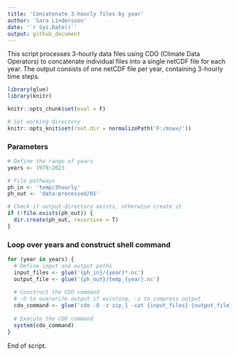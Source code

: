 ---
title: 'Concatenate 3-hourly files by year'
author: 'Sara Lindersson'
date: '`r Sys.Date()`'
output: github_document
---

This script processes 3-hourly data files using CDO (Climate Data Operators) to concatenate individual files into a single netCDF file for each year. The output consists of one netCDF file per year, containing 3-hourly time steps.

```{r libraries, warning=F, message=F, collapse=T}
library(glue)
library(knitr)
```

```{r prevent-run, include=F}
knitr::opts_chunk$set(eval = F)
```

```{r setup, include=T}
# Set working directory
knitr::opts_knit$set(root.dir = normalizePath('F:/mswx/')) 
```

### Parameters
```{r define-parameters}
# Define the range of years
years <- 1979:2023

# File pathways
ph_in <- 'temp/3hourly'
ph_out <- 'data-processed/01'

# Check if output-directory exists, otherwise create it
if (!file.exists(ph_out)) {
  dir.create(ph_out, recursive = T)
}
```

### Loop over years and construct shell command
```{r data-processing}
for (year in years) {
  # Define input and output paths
  input_files <- glue('{ph_in}/{year}*.nc')
  output_file <- glue('{ph_out}/temp_{year}.nc')
  
  # Construct the CDO command
  # -O to overwrite output if existing, -z to compress output
  cdo_command <- glue('cdo -O -z zip_1 -cat {input_files} {output_file}')
  
  # Execute the CDO command
  system(cdo_command)
}
```
End of script.